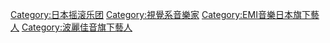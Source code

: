{{catmore}}

{{DEFAULTSORT:Glay}}

[[Category:日本摇滚乐团|Category:日本摇滚乐团]]
[[Category:視覺系音樂家|Category:視覺系音樂家]]
[[Category:EMI音樂日本旗下藝人|Category:EMI音樂日本旗下藝人]]
[[Category:波麗佳音旗下藝人|Category:波麗佳音旗下藝人]]